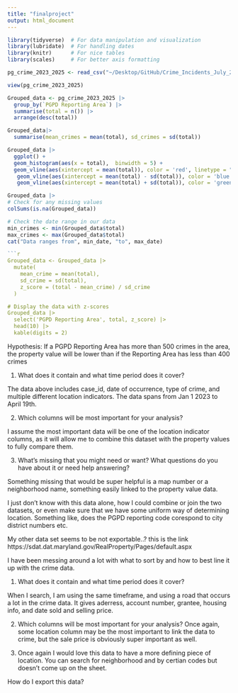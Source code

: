 ```yaml
---
title: "finalproject"
output: html_document
---
```


```r
library(tidyverse)  # For data manipulation and visualization
library(lubridate)  # For handling dates
library(knitr)      # For nice tables
library(scales)     # For better axis formatting
```



```r
pg_crime_2023_2025 <- read_csv("~/Desktop/GitHub/Crime_Incidents_July_2023_to_Present_20250419.csv")
```
```r
view(pg_crime_2023_2025)
```

```r
Grouped_data <- pg_crime_2023_2025 |>
  group_by(`PGPD Reporting Area`) |>
  summarise(total = n()) |>
  arrange(desc(total))

```

```r
Grouped_data|> 
  summarise(mean_crimes = mean(total), sd_crimes = sd(total))
```
```r
Grouped_data |> 
  ggplot() + 
  geom_histogram(aes(x = total),  binwidth = 5) +
  geom_vline(aes(xintercept = mean(total)), color = 'red', linetype = "dashed", size = 1)  +
   geom_vline(aes(xintercept = mean(total) - sd(total)), color = 'blue', linetype = "dashed", size = 1) +
   geom_vline(aes(xintercept = mean(total) + sd(total)), color = 'green', linetype = "dashed", size = 1)
```
```r
Grouped_data |>
# Check for any missing values
colSums(is.na(Grouped_data))

# Check the date range in our data
min_crimes <- min(Grouped_data$total)
max_crimes <- max(Grouped_data$total)
cat("Data ranges from", min_date, "to", max_date)

```
```r


```r
Grouped_data <- Grouped_data |>
  mutate(
    mean_crime = mean(total),
    sd_crime = sd(total),
    z_score = (total - mean_crime) / sd_crime
  )

# Display the data with z-scores
Grouped_data |>
  select('PGPD Reporting Area', total, z_score) |>
  head(10) |>
  kable(digits = 2)
```

Hypothesis: 
If a PGPD Reporting Area has more than 500 crimes in the area, the property value will be lower than if the Reporting Area has less than 400 crimes





1) What does it contain and what time period does it cover?

The data above includes case_id, date of occurrence, type of crime, and multiple different location indicators. The data spans from Jan 1 2023 to April 19th.

2) Which columns will be most important for your analysis?

I assume the most important data will be one of the location indicator columns, as it will allow me to combine this dataset with the property values to fully compare them. 

3) What's missing that you might need or want? What questions do you have about it or need help answering? 

Something missing that would be super helpful is a map number or a neighborhood name, something easily linked to the property value data. 

I just don't know with this data alone, how I could combine or join the two datasets, or even make sure that we have some uniform way of determining location. 
Something like, does the PGPD reporting code corespond to city district numbers etc. 


My other data set seems to be not exportable..?
this is the link
https://sdat.dat.maryland.gov/RealProperty/Pages/default.aspx

I have been messing around a lot with what to sort by and how to best line it up with the crime data. 

1) What does it contain and what time period does it cover?

When I search, I am using the same timeframe, and using a road that occurs a lot in the crime data. It gives aderress, account number, grantee, housing info, and date sold and selling price. 

2) Which columns will be most important for your analysis?
Once again, some location column may be the most important to link the data to crime, but the sale price is obviously super important as well. 

3) Once again I would love this data to have a more defining piece of location. You can search for neighborhood and by certian codes but doesn't come up on the sheet. 

How do I export this data?



